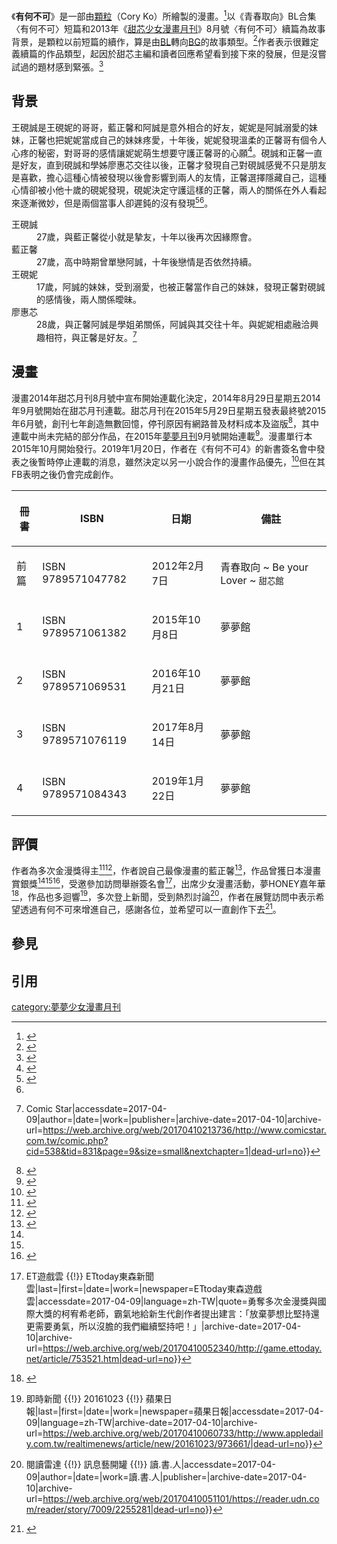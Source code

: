 {{for|许嵩歌曲《有何不可》|自定义}}
《'''有何不可'''》是一部由[[顆粒_(漫畫家)|顆粒]]（Cory Ko）所繪製的漫畫。<ref name=":0">{{Cite news|url=http://okapi.books.com.tw/article/1362|title=【台灣的繪者/漫畫家很厲害】漫畫家顆粒的職人生活|last=|first=|date=|work=|newspaper=博客來OKAPI|accessdate=2017-04-09|language=zh-tw|quote=2011年新作《許個願吧！大喜》正在《甜芯》好評連載中，該作更連續獲得第八屆金龍獎「最佳少女漫畫類獎」與日本第五屆國際漫畫賞優秀賞。2012年榮獲金漫獎「少女漫畫類獎 優勝」與「最佳年度漫畫大獎」雙料冠軍。|archive-date=2020-10-28|archive-url=https://web.archive.org/web/20201028033055/https://okapi.books.com.tw/article/1362|dead-url=no}}</ref>以《青春取向》BL合集〈有何不可〉短篇和2013年《[[甜芯少女漫畫月刊|甜芯少女漫畫月刊]]》8月號〈有何不可〉續篇為故事背景，是顆粒以前短篇的續作，算是由[[BL_(和製英語)|BL]]轉向[[配對_(同人)|BG]]的故事類型。<ref name=":1">{{Cite news|url=http://okapi.books.com.tw/article/8978|title=【顆粒Q&A】其實《有何不可》一開始只是一個40頁的BL短篇…|last=|first=|date=|work=|newspaper=博客來OKAPI|accessdate=2017-04-09|language=zh-tw|quote=因為正馨對阿誠只能是單戀，讓許多讀者反應心疼他、希望他可以得到幸福，而我也對正馨有些過意不去，所以之後才想要畫《有何不可》的續篇，把他的故事說得更完整，開啟我把這坑填滿的新旅途～<!--Q：除了自己的書以外，您也會看其他漫畫嗎？有沒有推薦的作品或作家？  A：我在出道前看了很多漫畫，而且什麼類型都看，但出道後就沒有看得太多，其中原因是怕自己的作品會有其他作者的影子，另外是看了比自己厲害的作品需要花很久的時間恢復自信(笑)我個人推薦羽海野千花的《蜂蜜幸運草》、矢澤愛的《芳鄰物語》、 一色真人的《琴之森》。-->|archive-date=2020-11-26|archive-url=https://web.archive.org/web/20201126020156/https://okapi.books.com.tw/article/8978|dead-url=no}}</ref>作者表示很難定義續篇的作品類型，起因於甜芯主編和讀者回應希望看到接下來的發展，但是沒嘗試過的題材感到緊張。<ref>{{Cite news|url=http://cory2016.pixnet.net/blog/post/39469061|title=這個作者有點煩之「有何不可」推推 @ 【CORY宥希畫世界 】 :: 痞客邦 PIXNET ::|last=(cory2016)|first=cory2016|date=|work=|newspaper=【CORY宥希畫世界 】|accessdate=2017-04-09|language=zh-TW|quote=「有何不可」續篇很難定義到底是BL或者是BG，單純就是在敘述「藍正馨」「王硯誠」「王硯妮」這三個人的故事。<!-- 這是以往我在創作時,比較沒嘗試過的題材，不知道讀者看到後會有什麼樣的反應感到很緊張...(；´Д`A-->看到不少讀者回應看到「有何不可」續篇後,還想要繼續看接下來的故事讓我很開心：D<!--我想應該有很多人希望正馨哥能得到幸福吧！( ´▽｀)   剛好我也是哩！（喂XD   雖然目前只有在甜芯上連載單一短篇,還沒有出單行本的計劃,   畢竟大喜還在連載中啊！（大家應該還沒忘記那孩子吧XD   但是大家還是可以以行動來讓正馨哥得到幸福喔！ψ(｀∇´)ψ   除了跟我家老大甜芯主編敲碗之外，   也可以在回函上投「有何不可」一票表示支持～ψ(｀∇´)ψ-->|archive-date=2017-05-23|archive-url=https://web.archive.org/web/20170523014028/http://cory2016.pixnet.net/blog/post/39469061|dead-url=no}}</ref>
{{Infobox animanga/Header2}}
{{Infobox animanga/Manga
| 作者 = [[顆粒_(漫畫家)|顆粒]]
| 其他出版社 = 
| 出版社 = [[尖端出版|尖端出版]]
| 連載雜誌 = [[夢夢少女漫畫月刊|夢夢少女漫畫月刊]]
| label = 夢夢館
| 開始 = 2014年8月29日
| 開始日 = 2015年8月25日
| 標題 = 有何不可
| 作畫 = 
| 網路 = ComicStar
| 發售日 = 2015年10月8日
| 結束 = 2015年5月29日<small>（[[甜芯Honey小少女漫畫月刊|甜芯Honey小少女漫畫月刊]]）</small>
| 結束日 = 
| 冊數 = 
| 話數 = 
| 其他 = 
| 版權 = 
}}{{Infobox animanga/Footerofja}}

== 背景 ==
王硯誠是王硯妮的哥哥，藍正馨和阿誠是意外相合的好友，妮妮是阿誠溺愛的妹妹，正馨也把妮妮當成自己的妹妹疼愛，十年後，妮妮發現溫柔的正馨哥有個令人心疼的秘密，對哥哥的感情讓妮妮萌生想要守護正馨哥的心願<ref>{{Cite news|url=http://reading.udn.com/v2/bookDesc.do?id=93618|title=電子書〉有何不可(01)|newspaper=udn 讀書吧|accessdate=2017-04-09|archive-date=2017-04-10|archive-url=https://web.archive.org/web/20170410052524/http://reading.udn.com/v2/bookDesc.do?id=93618|dead-url=no}}</ref>。硯誠和正馨一直是好友，直到硯誠和學姊廖惠芯交往以後，正馨才發現自己對硯誠感覺不只是朋友是喜歡，擔心這種心情被發現以後會影響到兩人的友情，正馨選擇隱藏自己，這種心情卻被小他十歲的硯妮發現，硯妮決定守護這樣的正馨，兩人的關係在外人看起來逐漸微妙，但是兩個當事人卻遲鈍的沒有發現<ref>{{Cite news|url=http://sakura6524.pixnet.net/blog/post/42945353|title=漫畫 ω 有何不可 / 顆粒 @ 塞書的日子 :: 痞客邦 PIXNET ::|last=(sakura6524)|first=御茶熊|newspaper=塞書的日子|accessdate=2017-04-09|language=zh-TW|archive-date=2017-05-23|archive-url=https://web.archive.org/web/20170523083713/http://sakura6524.pixnet.net/blog/post/42945353|dead-url=no}}</ref><ref name=":2" />。
; 王硯誠{{Nobold|（阿誠）}}
: 27歲，與藍正馨從小就是摯友，十年以後再次因緣際會。
; 藍正馨{{Nobold|（正馨）}}
: 27歲，高中時期曾單戀阿誠，十年後戀情是否依然持續。
; 王硯妮{{Nobold|（妮妮）}}
: 17歲，阿誠的妹妹，受到溺愛，也被正馨當作自己的妹妹，發現正馨對硯誠的感情後，兩人關係曖昧。
; 廖惠芯
: 28歲，與正馨阿誠是學姐弟關係，阿誠與其交往十年。與妮妮相處融洽興趣相符，與正馨是好友。<ref name=":2">{{Cite web|url=http://www.comicstar.com.tw/comic.php?cid=538&tid=831&page=9&size=small&nextchapter=1|title=有何不可why not? {{!}} Comic Star|accessdate=2017-04-09|author=|date=|work=|publisher=|archive-date=2017-04-10|archive-url=https://web.archive.org/web/20170410213736/http://www.comicstar.com.tw/comic.php?cid=538&tid=831&page=9&size=small&nextchapter=1|dead-url=no}}</ref>

== 漫畫 ==
漫畫2014年甜芯月刊8月號中宣布開始連載化決定，2014年8月29日星期五2014年9月號開始在甜芯月刊連載。甜芯月刊在2015年5月29日星期五發表最終號2015年6月號，創刊七年創造無數回憶，停刊原因有網路普及材料成本及盜版<ref>{{Cite news|url=http://monhoney.pixnet.net/blog/post/30848029|title=小威老師封面、雷射卡、大海報三重御禮盡在甜芯5月號！！！ @ 群編亂舞不辣閣 :: 痞客邦 PIXNET ::|last=(monhoney)|first=monhoney|date=|work=|newspaper=群編亂舞不辣閣|accessdate=2017-04-09|language=zh-TW|quote=<!--停刊並非受到單一因素的影響 但最大的主因有以下兩點↓ ------------------------------ -->（１） 受到網路盜版猖獗及數位閱讀習慣的影響 願意花錢購買紙本雜誌的人口嚴重下滑 （２） 在銷量越來越不理想的情況下 原物料的上漲與印量銳減也造成 雜誌的製作成本大幅度提高至無法負荷<!-- ------------------------------ 因此尖端最終不得已做出了停刊的沉痛決定 也對一路支持《HONEY甜芯》的各位芯迷感到萬分抱歉 然而，雜誌雖然停刊，並不代表一切就此終結--> 屆時甜芯６月號會一一交代<!--各位芯迷最關切的兩個議題： ●原先在甜芯上連載的日本作品直接發行中文單行本的上市日期。 ●原先在甜芯上連載的國人作家未來動向與後續作品發表平台。 各位芯迷看到作品後續的權益並不會因雜誌停刊而受損 還請各位芯迷放心與多多體諒， 並在未來繼續以購買給予尖端出版其他尚在發行的雜誌與單行本支持。 非常感謝各位長久以來對甜芯的支持！！-->|archive-date=2019-01-30|archive-url=https://web.archive.org/web/20190130110324/http://monhoney.pixnet.net/blog/post/30848029|dead-url=no}}</ref>，其中連載中尚未完結的部分作品，在2015年[[夢夢少女漫畫月刊|夢夢月刊]]9月號開始連載<ref>{{Cite news|url=http://monhoney.pixnet.net/blog/post/30895930|title=創刊7年間締造無數傳說與回憶★群「芯」聚集熱鬧送別甜芯6月最終號！ @ 群編亂舞不辣閣 :: 痞客邦 PIXNET ::|last=(monhoney)|first=monhoney|newspaper=群編亂舞不辣閣|accessdate=2017-04-09|language=zh-TW|archive-date=2019-01-30|archive-url=https://web.archive.org/web/20190130110632/http://monhoney.pixnet.net/blog/post/30895930|dead-url=no}}</ref>。漫畫單行本2015年10月開始發行。2019年1月20日，作者在《有何不可4》的新書簽名會中發表之後暫時停止連載的消息，雖然決定以另一小說合作的漫畫作品優先，<ref>{{Cite news|url=https://www.mirrormedia.mg/story/20190120gamecomic01/?fbclid=IwAR0uPqPaPIvkzNg8g-wPqZaFvEsr4bsfiWLLEthUbKhZDN7IfQxOcFKEb4s|title=【小丑醫生漫畫（上）】台灣漫畫天后柯宥希　宣布與鏡文學合作全新作品│鏡傳媒|last=鏡傳媒|first=|date=|work=|newspaper=鏡傳媒|accessdate=2019-01-21|quote=宣布暫停連載 《有何不可》　緊張忐忑|archive-date=2019-01-30|archive-url=https://web.archive.org/web/20190130110636/https://www.mirrormedia.mg/story/20190120gamecomic01/?fbclid=IwAR0uPqPaPIvkzNg8g-wPqZaFvEsr4bsfiWLLEthUbKhZDN7IfQxOcFKEb4s|dead-url=no}}</ref>但在其FB表明之後仍會完成創作。
{| class="wikitable"
!冊書
!ISBN
!日期
!備註
|-
|前篇
|ISBN 9789571047782
|2012年2月7日
|青春取向 ~ Be your Lover ~ <small>甜芯館</small>
|-
|1
|ISBN 9789571061382
|2015年10月8日
|夢夢館
|-
|2
|ISBN 9789571069531
|2016年10月21日
|夢夢館
|-
|3
|ISBN 9789571076119
|2017年8月14日
|夢夢館
|-
|4
|ISBN 9789571084343
|2019年1月22日
|夢夢館
|}

== 評價 ==
作者為多次金漫獎得主<ref>{{Cite news|url=http://news.tvbs.com.tw/life/666960|title=醫界酸甜苦辣變漫畫　精神科醫師勇奪金漫獎│TVBS新聞網|last=TVBS|first=|date=|work=|newspaper=TVBS|accessdate=2017-04-09|quote=漫畫家顆粒（柯宥希）新作《有何不可》獲金漫獎少女漫畫獎|archive-date=2017-04-27|archive-url=https://web.archive.org/web/20170427100911/https://news.tvbs.com.tw/life/666960|dead-url=no}}</ref><ref>{{Cite news|url=http://news.tvbs.com.tw/life/667259|title=史上最華麗！金漫獎典禮背後的眼淚.....│TVBS新聞網|last=TVBS|first=|date=|work=|newspaper=TVBS|accessdate=2017-04-09|quote=5度獲金漫獎肯定，漫畫家柯宥希（顆粒）致詞時一連用3次「非常」，描述激動心情：「我參加過很多屆金漫獎，這一次真的非常非常盛大，我覺得非常感動。」|archive-date=2017-04-10|archive-url=https://web.archive.org/web/20170410051158/http://news.tvbs.com.tw/life/667259|dead-url=no}}</ref>，作者說自己最像漫畫的藍正馨<ref>{{Cite news|url=http://campus.chinatimes.com/20160812003964-262301|title=金漫獎得主  柯宥希漫博簽名打頭陣|last=中時電子報|first=|date=|work=|newspaper=中時電子報|accessdate=2017-04-09|language=zh-TW|quote=目前於《夢夢》少女漫畫月刊連載人氣新作品《有何不可！》。最新2016年，改名為柯宥希的顆粒再以《有何不可！》抱走第七屆金漫獎最佳少女漫畫類獎。<!--說到眾多的角色裡最像自己的角色，柯宥希說，雖然每個角色都是自己的一部分，但跟自己最像的角色是《有何不可》裡的藍正馨。而藍正馨也是在網路期間企畫「最希望做成抱枕」的角色投票裡，票數領先的人氣角色群之一，是目前最新的少女夢中情人。-->|archive-date=2017-05-23|archive-url=https://web.archive.org/web/20170523014105/http://campus.chinatimes.com/20160812003964-262301|dead-url=no}}</ref>，作品曾獲日本漫畫賞銀獎<ref name=":0" /><ref name=":1" /><ref>{{Cite book|url=http://www.spp.com.tw/spp2006/all/asp/newsDtl.asp?news_key=3915|title=【2016漫博會】最新金漫獎得主 柯宥希簽名會漫博展開   給新生代漫畫家一句話：「沒膽放棄夢想的我們，就堅持吧！」|last=|first=|publisher=|year=|isbn=|location=|pages=|language=zh-TW|chapter=快訊：,尖端出版|quote=<!--面對這樣的正馨，「生母」(創作人)柯宥希也大方公開正馨的攻略法：「因為正馨除了是大哥哥之外，還是一家店的老闆，所以攻略他的辦法就是『不要給他添麻煩』。」語畢現場大笑！對於大家津津熱道的《有何不可》妮妮、正馨哥相差十歲的組合，柯宥希也鬆口說道，其實以現在讀者的年齡來看這部作品還太早了點，等過了十年再回來看會有更多感觸，等二十幾歲、三十幾歲了來看，有些台詞也會更加有體悟。        以故事充滿豐沛感情著稱的柯宥希，擁有一大票橫跨男女、各年齡層，長年追隨的粉絲， 簽名會現場讀者分享自己心中的催淚名場面：「喜歡《許個願吧！大喜》裡大喜跟媽媽的互動，覺得很像叛逆期的自己」、「《許個願吧！》裡天使拜託大喜跟媽媽吃飯的地方大感動」、「《有何不可》正馨說著自己對阿誠這段日子以來的感情轉變，非常溫柔卻無奈」，不管是愛情線、親情線或是友情線，柯宥希用他一貫溫暖的筆觸與動人的故事情節，持續收服一大票讀者粉絲！ -->2012年2月再以此作摘下「第五屆日本漫畫賞」銀獎！同年8月勇奪第三屆金漫獎最佳少女漫畫大獎暨年度大獎|access-date=2017-04-09|archive-date=2017-04-10|archive-url=https://web.archive.org/web/20170410053525/http://www.spp.com.tw/spp2006/all/asp/newsDtl.asp?news_key=3915|dead-url=no}}</ref>，受邀參加訪問舉辦簽名會<ref>{{Cite news|url=http://game.ettoday.net/article/753521.htm|title=不放棄就繼續堅持！本土漫畫家金漫獎柯宥希創作分享 {{!}} ET遊戲雲 {{!}} ETtoday東森新聞雲|last=|first=|date=|work=|newspaper=ETtoday東森遊戲雲|accessdate=2017-04-09|language=zh-TW|quote=勇奪多次金漫獎與國際大獎的柯宥希老師，霸氣地給新生代創作者提出建言：「放棄夢想比堅持還更需要勇氣，所以沒膽的我們繼續堅持吧！」|archive-date=2017-04-10|archive-url=https://web.archive.org/web/20170410052340/http://game.ettoday.net/article/753521.htm|dead-url=no}}</ref>，出席少女漫畫活動，夢HONEY嘉年華<ref>{{Cite news|url=https://gnn.gamer.com.tw/7/135867.html|title=【漫博 16】漫畫家 柯宥希（顆粒）首本畫冊簽名會 期許新生代創作者堅持夢想|newspaper=巴哈姆特電玩資訊站|accessdate=2017-04-09|archive-date=2017-04-10|archive-url=https://web.archive.org/web/20170410050924/https://gnn.gamer.com.tw/7/135867.html|dead-url=no}}</ref>，作品也多迴響<ref>{{Cite news|url=http://www.appledaily.com.tw/realtimenews/article/new/20161023/973661/|title=台灣漫畫家柯宥希　法蘭克福書展老少通吃 {{!}} 即時新聞 {{!}} 20161023 {{!}} 蘋果日報|last=|first=|date=|work=|newspaper=蘋果日報|accessdate=2017-04-09|language=zh-TW|archive-date=2017-04-10|archive-url=https://web.archive.org/web/20170410060733/http://www.appledaily.com.tw/realtimenews/article/new/20161023/973661/|dead-url=no}}</ref>，多次登上新聞，受到熱烈討論<ref>{{Cite web|url=https://reader.udn.com/reader/story/7009/2255281|title=資深漫迷推薦！不能不知道的2015年台灣漫畫TOP20 {{!}} 閱讀雷達 {{!}} 訊息藝開罐 {{!}} 讀.書.人|accessdate=2017-04-09|author=|date=|work=讀.書.人|publisher=|archive-date=2017-04-10|archive-url=https://web.archive.org/web/20170410051101/https://reader.udn.com/reader/story/7009/2255281|dead-url=no}}</ref>，作者在展覽訪問中表示希望透過有何不可來增進自己，感謝各位，並希望可以一直創作下去<ref>{{Cite news|url=http://news.tvbs.com.tw/life/667273|title=漫畫家朱德庸：每個人都需要一個小世界│TVBS新聞網|last=TVBS|first=|date=|work=|newspaper=TVBS|accessdate=2017-04-09|quote=《有何不可》是我新的出發點，希望新名字可以陪著我，讓我不要害怕地繼續創作下去。|archive-date=2017-04-10|archive-url=https://web.archive.org/web/20170410051236/http://news.tvbs.com.tw/life/667273|dead-url=no}}</ref>。

== 參見 ==
{{Youtube|user=corylove2010|title=Cory Ko}}

== 引用 ==
{{references|2}}
[[category:夢夢少女漫畫月刊|category:夢夢少女漫畫月刊]]